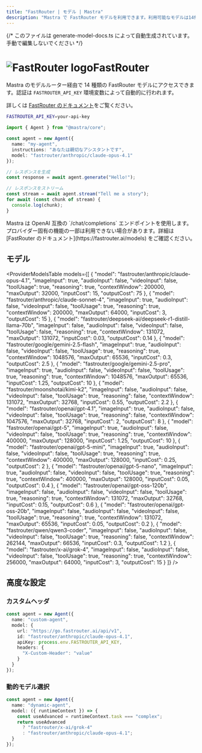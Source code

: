 ```yaml
---
title: "FastRouter | モデル | Mastra"
description: "Mastra で FastRouter モデルを利用できます。利用可能なモデルは14件です。"
---
```


{/* このファイルは generate-model-docs.ts によって自動生成されています。手動で編集しないでください */}



# <img src="https://models.dev/logos/fastrouter.svg" alt="FastRouter logo" className="inline w-8 h-8 mr-2 align-middle dark:invert dark:brightness-0 dark:contrast-200" />FastRouter

Mastra のモデルルーター経由で 14 種類の FastRouter モデルにアクセスできます。認証は `FASTROUTER_API_KEY` 環境変数によって自動的に行われます。

詳しくは [FastRouter のドキュメント](https://fastrouter.ai/models)をご覧ください。

```bash
FASTROUTER_API_KEY=your-api-key
```

```typescript
import { Agent } from "@mastra/core";

const agent = new Agent({
  name: "my-agent",
  instructions: "あなたは親切なアシスタントです",
  model: "fastrouter/anthropic/claude-opus-4.1"
});

// レスポンスを生成
const response = await agent.generate("Hello!");

// レスポンスをストリーム
const stream = await agent.stream("Tell me a story");
for await (const chunk of stream) {
  console.log(chunk);
}
```

<Callout type="info">
  Mastra は OpenAI 互換の `/chat/completions` エンドポイントを使用します。プロバイダー固有の機能の一部は利用できない場合があります。詳細は [FastRouter のドキュメント](https://fastrouter.ai/models) をご確認ください。
</Callout>


## モデル

<ProviderModelsTable 
  models={[
  {
    "model": "fastrouter/anthropic/claude-opus-4.1",
    "imageInput": true,
    "audioInput": false,
    "videoInput": false,
    "toolUsage": true,
    "reasoning": true,
    "contextWindow": 200000,
    "maxOutput": 32000,
    "inputCost": 15,
    "outputCost": 75
  },
  {
    "model": "fastrouter/anthropic/claude-sonnet-4",
    "imageInput": true,
    "audioInput": false,
    "videoInput": false,
    "toolUsage": true,
    "reasoning": true,
    "contextWindow": 200000,
    "maxOutput": 64000,
    "inputCost": 3,
    "outputCost": 15
  },
  {
    "model": "fastrouter/deepseek-ai/deepseek-r1-distill-llama-70b",
    "imageInput": false,
    "audioInput": false,
    "videoInput": false,
    "toolUsage": false,
    "reasoning": true,
    "contextWindow": 131072,
    "maxOutput": 131072,
    "inputCost": 0.03,
    "outputCost": 0.14
  },
  {
    "model": "fastrouter/google/gemini-2.5-flash",
    "imageInput": true,
    "audioInput": false,
    "videoInput": false,
    "toolUsage": true,
    "reasoning": true,
    "contextWindow": 1048576,
    "maxOutput": 65536,
    "inputCost": 0.3,
    "outputCost": 2.5
  },
  {
    "model": "fastrouter/google/gemini-2.5-pro",
    "imageInput": true,
    "audioInput": false,
    "videoInput": false,
    "toolUsage": true,
    "reasoning": true,
    "contextWindow": 1048576,
    "maxOutput": 65536,
    "inputCost": 1.25,
    "outputCost": 10
  },
  {
    "model": "fastrouter/moonshotai/kimi-k2",
    "imageInput": false,
    "audioInput": false,
    "videoInput": false,
    "toolUsage": true,
    "reasoning": false,
    "contextWindow": 131072,
    "maxOutput": 32768,
    "inputCost": 0.55,
    "outputCost": 2.2
  },
  {
    "model": "fastrouter/openai/gpt-4.1",
    "imageInput": true,
    "audioInput": false,
    "videoInput": false,
    "toolUsage": true,
    "reasoning": false,
    "contextWindow": 1047576,
    "maxOutput": 32768,
    "inputCost": 2,
    "outputCost": 8
  },
  {
    "model": "fastrouter/openai/gpt-5",
    "imageInput": true,
    "audioInput": false,
    "videoInput": false,
    "toolUsage": true,
    "reasoning": true,
    "contextWindow": 400000,
    "maxOutput": 128000,
    "inputCost": 1.25,
    "outputCost": 10
  },
  {
    "model": "fastrouter/openai/gpt-5-mini",
    "imageInput": true,
    "audioInput": false,
    "videoInput": false,
    "toolUsage": true,
    "reasoning": true,
    "contextWindow": 400000,
    "maxOutput": 128000,
    "inputCost": 0.25,
    "outputCost": 2
  },
  {
    "model": "fastrouter/openai/gpt-5-nano",
    "imageInput": true,
    "audioInput": false,
    "videoInput": false,
    "toolUsage": true,
    "reasoning": true,
    "contextWindow": 400000,
    "maxOutput": 128000,
    "inputCost": 0.05,
    "outputCost": 0.4
  },
  {
    "model": "fastrouter/openai/gpt-oss-120b",
    "imageInput": false,
    "audioInput": false,
    "videoInput": false,
    "toolUsage": true,
    "reasoning": true,
    "contextWindow": 131072,
    "maxOutput": 32768,
    "inputCost": 0.15,
    "outputCost": 0.6
  },
  {
    "model": "fastrouter/openai/gpt-oss-20b",
    "imageInput": false,
    "audioInput": false,
    "videoInput": false,
    "toolUsage": true,
    "reasoning": true,
    "contextWindow": 131072,
    "maxOutput": 65536,
    "inputCost": 0.05,
    "outputCost": 0.2
  },
  {
    "model": "fastrouter/qwen/qwen3-coder",
    "imageInput": false,
    "audioInput": false,
    "videoInput": false,
    "toolUsage": true,
    "reasoning": false,
    "contextWindow": 262144,
    "maxOutput": 66536,
    "inputCost": 0.3,
    "outputCost": 1.2
  },
  {
    "model": "fastrouter/x-ai/grok-4",
    "imageInput": false,
    "audioInput": false,
    "videoInput": false,
    "toolUsage": true,
    "reasoning": true,
    "contextWindow": 256000,
    "maxOutput": 64000,
    "inputCost": 3,
    "outputCost": 15
  }
]}
/>

## 高度な設定

### カスタムヘッダ

```typescript
const agent = new Agent({
  name: "custom-agent",
  model: {
    url: "https://go.fastrouter.ai/api/v1",
    id: "fastrouter/anthropic/claude-opus-4.1",
    apiKey: process.env.FASTROUTER_API_KEY,
    headers: {
      "X-Custom-Header": "value"
    }
  }
});
```


### 動的モデル選択

```typescript
const agent = new Agent({
  name: "dynamic-agent",
  model: ({ runtimeContext }) => {
    const useAdvanced = runtimeContext.task === "complex";
    return useAdvanced 
      ? "fastrouter/x-ai/grok-4"
      : "fastrouter/anthropic/claude-opus-4.1";
  }
});
```
